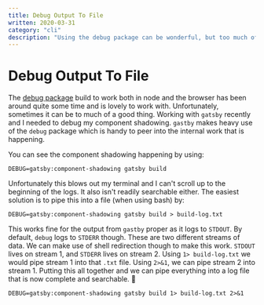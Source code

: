 ```yaml
---
title: Debug Output To File
written: 2020-03-31
category: "cli"
description: "Using the debug package can be wonderful, but too much of a good thing blows up your terminal."
---
```


# Debug Output To File

The [debug package](https://www.npmjs.com/package/debug) build to work both in node and the browser has been around quite some time and is lovely to work with. Unfortunately, sometimes it can be to much of a good thing. Working with `gatsby` recently and I needed to debug my component shadowing. `gastby` makes heavy use of the `debug` package which is handy to peer into the internal work that is happening.

You can see the component shadowing happening by using:

```
DEBUG=gatsby:component-shadowing gatsby build
```

Unfortunately this blows out my terminal and I can't scroll up to the beginning of the logs. It also isn't readily searchable either. The easiest solution is to pipe this into a file (when using bash) by:

```
DEBUG=gatsby:component-shadowing gatsby build > build-log.txt
```

This works fine for the output from `gastby` proper as it logs to `STDOUT`. By default, `debug` logs to `STDERR` though. These are two different streams of data. We can make use of shell redirection though to make this work. `STDOUT` lives on stream 1, and `STDERR` lives on stream 2. Using `1> build-log.txt` we would pipe stream 1 into that `.txt` file. Using `2>&1`, we can pipe stream 2 into stream 1. Putting this all together and we can pipe everything into a log file that is now complete and searchable. 🎉

```
DEBUG=gatsby:component-shadowing gatsby build 1> build-log.txt 2>&1
```
